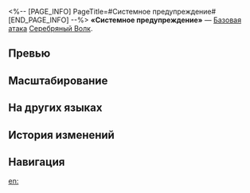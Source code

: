 <%-- [PAGE_INFO]
PageTitle=#Системное предупреждение#
[END_PAGE_INFO] --%>
{{Навык Инфобокс
|Название         = Системное предупреждение
|Изображение      = Навык Системное предупреждение.png
|Персонаж         = Серебряный Волк
|Тип              = Базовая атака
|Тэг              = Одиночная атака
|УронСтойк        = 10
|ЭнергияГен       = 20
|Энергия          = 
|Длительность     = 
|Описание         = Наносит выбранному противнику квантовый урон, равный {{Цвет|Выделенный|50%—110%}} от силы атаки Серебряного Волка.
|Свойство1        = 
|Масштабирование1 = 
}}
'''«Системное предупреждение»''' — [[Базовая атака]] [[Серебряный Волк]].

==Превью==
{{Превью
|Файл = Системное предупреждение Превью
}}

==Масштабирование==
{{Масштабирование навыка|тип=Базовая атака
|50%;60%;70%;80%;90%;100%;110%;120%;130%;140%
}}

==На других языках==
{{На других языках
|en   = System Warning
|zhs  = &vert;系统警告&vert;
|zht  = &vert;系統警告&vert;
|ja   = &vert;システム{{Rubi|警告|けいこく}}&vert;
|ko   = &vert;시스템 경고&vert;
|es   = Alerta del sistema
|fr   = Alerte système
|ru   = Системное предупреждение
|th   = System Warning
|vi   = Cảnh Báo Hệ Thống
|de   = Systemwarnung
|id   = System Warning
|pt   = Aviso do Sistema
}}

==История изменений==
{{История изменений|3.5}}

==Навигация==
{{Навык Навбокс|Серебряный Волк}}

[[en:]]